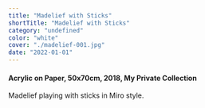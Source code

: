 ```yaml
---
title: "Madelief with Sticks"
shortTitle: "Madelief with Sticks"
category: "undefined"
color: "white"
cover: "./madelief-001.jpg"
date: "2022-01-01"
---
```

    
#### Acrylic on Paper, 50x70cm, 2018, My Private Collection
    
Madelief playing with sticks in Miro style.